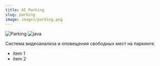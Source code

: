 ```yaml
---
title: AI Parking
slug: parking
image: images/parking.png
---
```


![Parking](images/parking.png "AI Parking")
![java](images/java.png "Java")

Система видеоанализа и оповещения свободных мест на паркинге.

- item 1
- item 2
